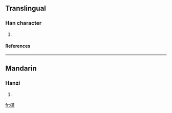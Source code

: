 ==Translingual==
===Han character===
{{Han char|rn=75|rad=木|as=13|sn=17|four=4893<sub>6</sub>|canj=木卜廿山 (DYTU), XX木卜廿 (XXDYT)}}
# {{defn|Han|sort=木13}}
====References====
{{Han ref|kx=0557.230|dkj=15688|hdz=21305.060|uh=6AA4|ud=27300|bh=ED43|bd=60739}}

----
==Mandarin==
===Hanzi===
{{cmn-hanzi|pin=[[dào]] ([[dao4]])|wg=tao<sup>4</sup>}}
# {{defn|Mandarin}}

[[fr:檤]]